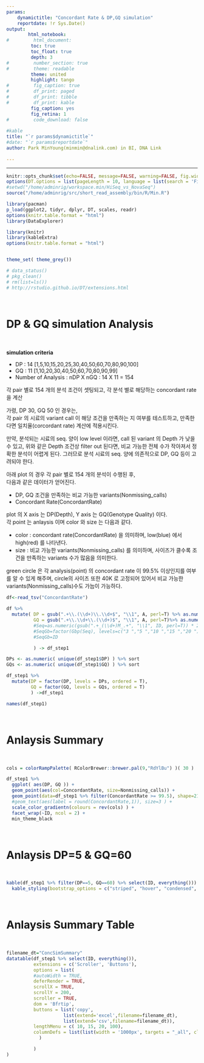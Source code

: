 ```yaml
---
params:
    dynamictitle: "Concordant Rate & DP,GQ simulation"
    reportdate: !r Sys.Date()
output: 
        html_notebook:
#         html_document:
         toc: true
         toc_float: true
         depth: 3
#         number_section: true
#         theme: readable
         theme: united
         highlight: tango
#         fig_caption: true
#         df_print: paged
#         df_print: tibble
#         df_print: kable
         fig_caption: yes 
         fig_retina: 1 
#         code_download: false
         
#kable
title: "`r params$dynamictitle`"
#date: "`r params$reportdate`"
author: Park MinYoung(minmin@dnalink.com) in BI, DNA Link
    
---
```


***

```r
knitr::opts_chunk$set(echo=FALSE, message=FALSE, warning=FALSE, fig.width=7)
options(DT.options = list(pageLength = 10, language = list(search = 'Filter:')))
#setwd("/home/adminrig/workspace.min/HiSeq_vs_NovaSeq")
source("/home/adminrig/src/short_read_assembly/bin/R/Min.R")
```

```r
library(pacman)
p_load(ggplot2, tidyr, dplyr, DT, scales, readr)
options(knitr.table.format = "html") 
library(DataExplorer)

library(knitr)
library(kableExtra)
options(knitr.table.format = "html") 


theme_set( theme_grey())

# data_status()
# pkg_clean()
# rm(list=ls())
# http://rstudio.github.io/DT/extensions.html
```


<br>

# DP & GQ simulation Analysis 

<br>

**simulation criteria**  

 - DP : 14 [1,5,10,15,20,25,30,40,50,60,70,80,90,100] 
 - GQ : 11 [1,10,20,30,40,50,60,70,80,90,99]
 - Number of Analysis : nDP X nGQ : 14 X 11 = 154
 
각 pair 별로 154 개의 분석 조건이 셋팅되고, 각 분석 별로 해당하는 concordant rate 을 계산   


가령,  DP 30, GQ 50 인 경우는,  
각 pair 의 시료의 variant call 이 해당 조건을 만족하는 지 여부를 테스트하고, 만족한다면 일치율(corcordant rate) 계산에 적용시킨다.   


만약, 분석되는 시료의 seq. 양이 low level 이라면, call 된 variant 의 Depth 가 낮을 수 있고, 위와 같은 Depth 조건상 filter out 된다면, 비교 가능한 전체 수가 작아져서 정확한 분석이 어렵게 된다. 그러므로 분석 시료의 seq. 양에 의존적으로 DP, GQ 등이 고려되야 한다.   


아래 plot 의 경우 각 pair 별로 154 개의 분석이 수행된 후,  
다음과 같은 데이터가 얻어진다.  
 
 - DP, GQ 조건을 만족하는 비교 가능한 variants(Nonmissing_calls)
 - Concordant Rate(ConcordantRate)

plot 의 X axis 는 DP(Depth), Y axis 는 GQ(Genotype Quality) 이다.  
각 point 는 anlaysis 이며 color 와 size 는 다음과 같다.  

 - color : concordant rate(ConcordantRate) 을 의미하며, low(blue) 에서 high(red) 를 나타낸다.  
 - size : 비교 가능한 variants(Nonmissing_calls) 를 의미하며, 사이즈가 클수록 조건을 만족하는 variants 수가 많음을 의미한다.  

green circle 은 각 analysis(point) 의 concordant rate 이 99.5% 이상인지를 여부를 알 수 있게 해주며, circle의 사이즈 또한 40K 로 고정되어 있어서 비교 가능한 variants(Nonmissing_calls)수도 가늠이 가능하다.  


```r
df<-read_tsv("ConcordantRate")
```


```r
df %>% 
  mutate( DP = gsub(".+\\.(\\d+)\\.\\d+$", "\\1", A, perl=T) %>% as.numeric(),
          GQ = gsub(".+\\.\\d+\\.(\\d+)$", "\\1", A, perl=T)%>% as.numeric(),
          #Seq=as.numeric(gsub(".+_(\\d+)M_.+", "\\1", ID, perl=T)) * 200000000, 
          #SeqGb=factor(Gbp(Seq), levels=c("3 ","5 ","10 ","15 ","20 "), ordered = TRUE)
          #SeqGb=ID  

          ) -> df_step1

DPs <- as.numeric( unique(df_step1$DP) ) %>% sort
GQs <- as.numeric( unique(df_step1$GQ) ) %>% sort

df_step1 %>% 
  mutate(DP = factor(DP, levels = DPs, ordered = T),
         GQ = factor(GQ, levels = GQs, ordered = T)
         ) ->df_step1
```

```r
names(df_step1)
```

<br>

# Anlaysis Summary

<br>


```r
cols = colorRampPalette( RColorBrewer::brewer.pal(9,"RdYlBu") )( 30 )

df_step1 %>% 
  ggplot( aes(DP, GQ )) + 
  geom_point(aes(col=ConcordantRate, size=Nonmissing_calls)) +
  geom_point(data=df_step1 %>% filter(ConcordantRate >= 99.5), shape=21, col="green", size=6, stroke=2 ) + 
  #geom_text(aes(label = round(ConcordantRate,1)), size=3 ) + 
  scale_color_gradientn(colours = rev(cols) ) + 
  facet_wrap(~ID, ncol = 2) + 
  min_theme_black
```


<br>

# Anlaysis DP=5 & GQ=60

<br>


```r
kable(df_step1 %>% filter(DP==5, GQ==60) %>% select(ID, everything())) %>%
  kable_styling(bootstrap_options = c("striped", "hover", "condensed", "responsive"))
```


<br>

# Anlaysis Summary Table

<br>

```r

filename_dt="ConcSimSummary"
datatable(df_step1 %>% select(ID, everything()),
          extensions = c('Scroller', 'Buttons'),
          options = list(
          #autoWidth = TRUE,
          deferRender = TRUE,
          scrollX = TRUE,
          scrollY = 200,
          scroller = TRUE,
          dom = 'Bfrtip',
          buttons = list('copy',
                     list(extend='excel',filename=filename_dt),
                     list(extend='csv',filename=filename_dt)),
          lengthMenu = c( 10, 15, 20, 100),
          columnDefs = list(list(width = '1000px', targets = "_all", className = 'dt-center')
            )

          )
)

```


